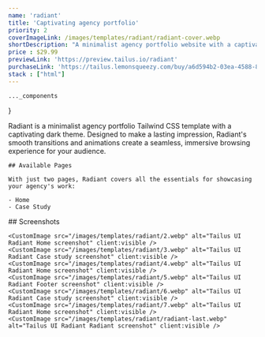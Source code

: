```yaml
---
name: 'radiant'
title: 'Captivating agency portfolio'
priority: 2
coverImageLink: /images/templates/radiant/radiant-cover.webp
shortDescription: "A minimalist agency portfolio website with a captivating dark theme"
price : $29.99
previewLink: 'https://preview.tailus.io/radiant'
purchaseLink: 'https://tailus.lemonsqueezy.com/buy/a6d594b2-03ea-4588-88ab-ab0ec2a6070c'
stack : ["html"]
---
```



    ..._components
}

<div>
    Radiant is a minimalist agency portfolio Tailwind CSS template with a captivating dark theme. Designed to make a lasting impression, Radiant's smooth transitions and animations create a seamless, immersive browsing experience for your audience.

    ## Available Pages

    With just two pages, Radiant covers all the essentials for showcasing your agency's work:

    - Home
    - Case Study
</div>

<div>
    ## Screenshots

    <CustomImage src="/images/templates/radiant/2.webp" alt="Tailus UI Radiant Home screenshot" client:visible />
    <CustomImage src="/images/templates/radiant/3.webp" alt="Tailus UI Radiant Case study screenshot" client:visible />
    <CustomImage src="/images/templates/radiant/4.webp" alt="Tailus UI Radiant Home screenshot" client:visible />
    <CustomImage src="/images/templates/radiant/5.webp" alt="Tailus UI Radiant Footer screenshot" client:visible />
    <CustomImage src="/images/templates/radiant/6.webp" alt="Tailus UI Radiant Case study screenshot" client:visible />
    <CustomImage src="/images/templates/radiant/7.webp" alt="Tailus UI Radiant Home screenshot" client:visible />
    <CustomImage src="/images/templates/radiant/radiant-last.webp" alt="Tailus UI Radiant Radiant screenshot" client:visible />
</div>